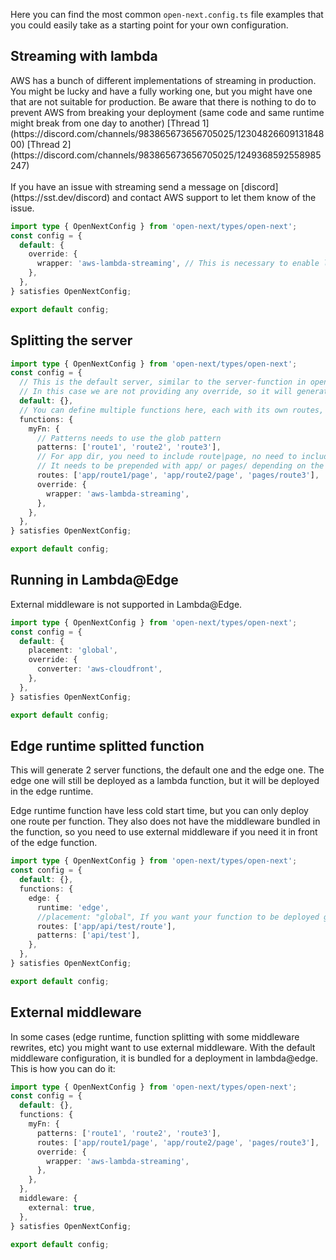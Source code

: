 
Here you can find the most common `open-next.config.ts` file examples that you could easily take as a starting point for your own configuration.

## Streaming with lambda

<Callout type="warning" emoji="⚠️">
  AWS has a bunch of different implementations of streaming in production. You
  might be lucky and have a fully working one, but you might have one that are
  not suitable for production. Be aware that there is nothing to do to prevent
  AWS from breaking your deployment (same code and same runtime might break from
  one day to another) [Thread
  1](https://discord.com/channels/983865673656705025/1230482660913184800)
  [Thread
  2](https://discord.com/channels/983865673656705025/1249368592558985247)
  <br /> <br /> If you have an issue with streaming send a message on [discord](https://sst.dev/discord)
  and contact AWS support to let them know of the issue.
</Callout>

```ts
import type { OpenNextConfig } from 'open-next/types/open-next';
const config = {
  default: {
    override: {
      wrapper: 'aws-lambda-streaming', // This is necessary to enable lambda streaming
    },
  },
} satisfies OpenNextConfig;

export default config;
```

## Splitting the server

```ts
import type { OpenNextConfig } from 'open-next/types/open-next';
const config = {
  // This is the default server, similar to the server-function in open-next v2
  // In this case we are not providing any override, so it will generate a normal lambda (i.e. no streaming)
  default: {},
  // You can define multiple functions here, each with its own routes, patterns and overrides
  functions: {
    myFn: {
      // Patterns needs to use the glob pattern
      patterns: ['route1', 'route2', 'route3'],
      // For app dir, you need to include route|page, no need to include layout or loading
      // It needs to be prepended with app/ or pages/ depending on the directory used
      routes: ['app/route1/page', 'app/route2/page', 'pages/route3'],
      override: {
        wrapper: 'aws-lambda-streaming',
      },
    },
  },
} satisfies OpenNextConfig;

export default config;
```

## Running in Lambda@Edge

<Callout type="info" emoji="ℹ️">
  External middleware is not supported in Lambda@Edge.
</Callout>

```ts
import type { OpenNextConfig } from 'open-next/types/open-next';
const config = {
  default: {
    placement: 'global',
    override: {
      converter: 'aws-cloudfront',
    },
  },
} satisfies OpenNextConfig;

export default config;
```

## Edge runtime splitted function

This will generate 2 server functions, the default one and the edge one. The edge one will still be deployed as a lambda function, but it will be deployed in the edge runtime.

Edge runtime function have less cold start time, but you can only deploy one route per function. They also does not have the middleware bundled in the function, so you need to use external middleware if you need it in front of the edge function.

```ts
import type { OpenNextConfig } from 'open-next/types/open-next';
const config = {
  default: {},
  functions: {
    edge: {
      runtime: 'edge',
      //placement: "global", If you want your function to be deployed globally (i.e. lambda@edge) uncomment this line. Otherwise it will be deployed in the region specified in the stack
      routes: ['app/api/test/route'],
      patterns: ['api/test'],
    },
  },
} satisfies OpenNextConfig;

export default config;
```

## External middleware

In some cases (edge runtime, function splitting with some middleware rewrites, etc) you might want to use external middleware.
With the default middleware configuration, it is bundled for a deployment in lambda@edge.
This is how you can do it:

```ts
import type { OpenNextConfig } from 'open-next/types/open-next';
const config = {
  default: {},
  functions: {
    myFn: {
      patterns: ['route1', 'route2', 'route3'],
      routes: ['app/route1/page', 'app/route2/page', 'pages/route3'],
      override: {
        wrapper: 'aws-lambda-streaming',
      },
    },
  },
  middleware: {
    external: true,
  },
} satisfies OpenNextConfig;

export default config;
```
